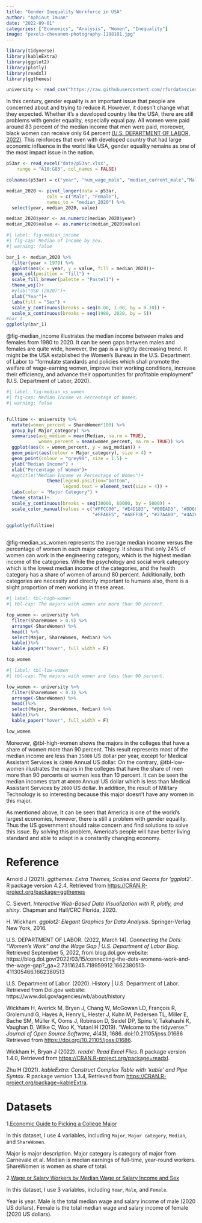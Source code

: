 ```yaml
---
title: "Gender Inequality Workforce in USA"
author: "Aphiaut Imuan"
date: "2022-09-01"
categories: ["Economics", "Analysis", "Women", "Inequality"]
image: "pexels-chevanon-photography-1108101.jpg"
---
```



```r
library(tidyverse)
library(kableExtra)
library(ggplot2)
library(plotly)
library(readxl)
library(ggthemes)
```


```r
university <- read_csv("https://raw.githubusercontent.com/rfordatascience/tidytuesday/master/data/2018/2018-10-16/recent-grads.csv")
```


In this century, gender equality is an important issue that people are concerned about and trying to reduce it. However, it doesn't change what they expected. Whether it's a developed country like the USA, there are still problems with gender equality, especially equal pay. All women were paid around 83 percent of the median income that men were paid, moreover, black women can receive only 64 percent [(U.S. DEPARTMENT OF LABOR, 2022)](https://blog.dol.gov/2022/03/15/connecting-the-dots-womens-work-and-the-wage-gap?_ga=2.73116245.718959912.1662380513-411305466.1662380513). This reinforces that even with developed country that had large economic influence in the world like USA, gender equality remains as one of the most impact issue in the nation.

```r
p53ar <- read_excel("data/p53ar.xlsx", 
    range = "A10:G83", col_names = FALSE)

colnames(p53ar) = c("year", "num_wage_male", "median_current_male","Male", "num_wage_female", "median_current_female","Female" ) 

median_2020 <- pivot_longer(data = p53ar,
               cols = c("Male", "Female"),
               names_to = "median_2020") %>%
  select(year, median_2020, value)

median_2020$year <- as.numeric(median_2020$year) 
median_2020$value <- as.numeric(median_2020$value) 
```


```r
#| label: fig-median_income
#| fig-cap: Median of Income by Sex.
#| warning: false

bar_1 <- median_2020 %>%
  filter(year > 1979) %>%
  ggplot(aes(x = year, y = value, fill = median_2020))+
  geom_col(position = "fill") +
  scale_fill_brewer(palette = "Pastel1") +
  theme_wsj()+
  #ylab("USD (2020)")+
  xlab("Year")+
  labs(fill = "Sex") +
  scale_y_continuous(breaks = seq(0.00, 1.00, by = 0.10)) +
  scale_x_continuous(breaks = seq(1980, 2020, by = 5))
#bar_1
ggplotly(bar_1)
```


@fig-median_income illustrates the median income between males and females from 1980 to 2020. It can be seen gaps between males and females are quite wide, however, the gap is a slightly decreasing trend. It might be the USA established the Women’s Bureau in the U.S. Department of Labor to “formulate standards and policies which shall promote the welfare of wage-earning women, improve their working conditions, increase their efficiency, and advance their opportunities for profitable employment” (U.S. Department of Labor, 2020).



```r
#| label: fig-median_vs_women
#| fig-cap: Median Income vs Percentage of Women.
#| warning: false


fulltime <- university %>%
  mutate(women_percent = ShareWomen*100) %>%
  group_by(	Major_category) %>%
  summarise(avg_median = mean(Median, na.rm = TRUE),
            women_percent = mean(women_percent, na.rm = TRUE)) %>%
  ggplot(aes(x = women_percent, y = avg_median)) +
  geom_point(aes(colour = Major_category), size = 4) +
  geom_point(colour = "grey90", size = 1.5) +
  ylab("Median Income") +
  xlab("Percentage of Women")+
  #ggtitle("Median Income vs Percentage of Women")+
               theme(legend.position="bottom",
                     legend.text = element_text(size = 4)) +
  labs(color = "Major Category") +
  theme_stata()+
  scale_y_continuous(breaks = seq(30000, 60000, by = 5000)) +
  scale_color_manual(values = c("#FFCC00", "#E4D183", "#00EAD3", "#DD6892", "#2113bf", "#D89FFF", "#E71414", "#FF9000", 
                                "#FFABE5", "#A8FF3E", "#27AA80", "#4A266A", "#FF008B", "#446840", "#0281db", "#C6F1E7"))

ggplotly(fulltime)
  
```


@fig-median_vs_women represents the average median income versus the percentage of women in each major category. It shows that only 24% of women can work in the engineering category, which is the highest median income of the categories. While the psychology and social work category which is the lowest median income of the categories, and the health category has a share of women of around 80 percent. Additionally, both categories are necessity and directly important to humans also, there is a slight proportion of men working in these areas.

```r
#| label: tbl-high-women
#| tbl-cap: The majors with women are more than 90 percent.

top_women <- university %>%
  filter(ShareWomen > 0.9) %>%
  arrange(-ShareWomen) %>%
  head() %>%
  select(Major, ShareWomen, Median) %>%
  kable()%>%
  kable_paper("hover", full_width = F)

top_women


```

```r
#| label: tbl-low-women
#| tbl-cap: The majors with women are less than 90 percent.

low_women <- university %>%
  filter(ShareWomen < 0.1) %>%
  arrange(-ShareWomen) %>%
  head()%>%
  select(Major, ShareWomen, Median) %>%
  kable()%>%
  kable_paper("hover", full_width = F)

low_women
```


Moreover, @tbl-high-women shows the majors in the colleges that have a share of women more than 90 percent. This result represents most of the median income are less than `35000` US dollar per year, except for Medical Assistant Services is `42000` Annual US dollar. On the contrary, @tbl-low-women illustrates the majors in the colleges that have the share of men more than 90 percents or women less than 10 percent. It can be seen the median incomes start at `40000` Annual US dollar which is less than Medical Assistant Services by `2000` US dollar. In addition, the result of Military Technology is so interesting because this major doesn't have any women in this major.

As mentioned above, It can be seen that America is one of the world's largest economies, however, there is still a problem with gender equality. Thus the US government should raise concern and find solutions to solve this issue. By solving this problem, America's people will have better living standard and able to adapt in a constantly changing economy.

# Reference

Arnold J (2021). *_ggthemes: Extra Themes, Scales and Geoms for 'ggplot2'_*. R package version 4.2.4, Retrieved from
  <https://CRAN.R-project.org/package=ggthemes>

C. Sievert. *Interactive Web-Based Data Visualization with R, plotly, and shiny*. Chapman and Hall/CRC Florida, 2020.

H. Wickham. *ggplot2: Elegant Graphics for Data Analysis*. Springer-Verlag New York, 2016.

U.S. DEPARTMENT OF LABOR. (2022, March 14). *Connecting the Dots: “Women’s Work” and the Wage Gap | U.S. Department of Labor Blog*. Retrieved September 5, 2022, from blog.dol.gov website: https://blog.dol.gov/2022/03/15/connecting-the-dots-womens-work-and-the-wage-gap?_ga=2.73116245.718959912.1662380513-411305466.1662380513

U.S. Department of Labor. (2020). History | U.S. Department of Labor. Retrieved from Dol.gov website: https://www.dol.gov/agencies/wb/about/history

Wickham H, Averick M, Bryan J, Chang W, McGowan LD, François R, Grolemund G, Hayes A, Henry L, Hester J, Kuhn M, Pedersen TL, Miller
  E, Bache SM, Müller K, Ooms J, Robinson D, Seidel DP, Spinu V, Takahashi K, Vaughan D, Wilke C, Woo K, Yutani H (2019). “Welcome to
  the tidyverse.” _Journal of Open Source Software_, *4*(43), 1686. doi:10.21105/joss.01686 Retrieved from <https://doi.org/10.21105/joss.01686>.
  
Wickham H, Bryan J (2022). *_readxl: Read Excel Files_*. R package version 1.4.0, Retrieved from <https://CRAN.R-project.org/package=readxl>.

Zhu H (2021). *_kableExtra: Construct Complex Table with 'kable' and Pipe Syntax_*. R package version 1.3.4, Retrieved from
  <https://CRAN.R-project.org/package=kableExtra>.
  


# Datasets

1.[Economic Guide to Picking a College Major](https://github.com/rfordatascience/tidytuesday/tree/master/data/2018/2018-10-16)

In this dataset, I use 4 variables, including `Major`, `Major category`, `Median`, and `ShareWomen`. 

Major is major description. Major category is category of major from Carnevale et al. Median is median earnings of full-time, year-round workers. ShareWomen is women as share of total.

2.[Wage or Salary Workers by Median Wage or Salary Income and Sex](https://www.census.gov/data/tables/time-series/demo/income-poverty/historical-income-people.html)

In this dataset, I use 3 variables, including `Year`, `Male`, and `Female`.

Year is year. Male is the total median wage and salary income of male (2020 US dollars). Female is the total median wage and salary income of female (2020 US dollars).
